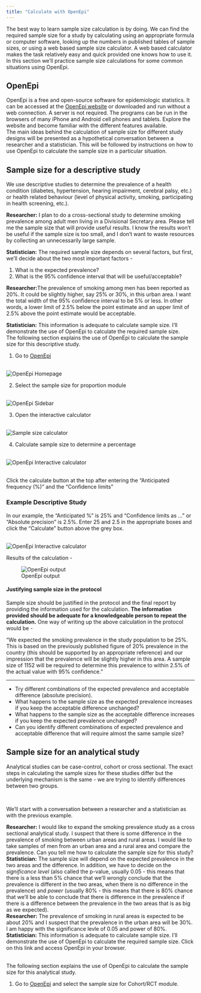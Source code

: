 ```yaml
---
title: "Calculate with OpenEpi"
---
```


The best way to learn sample size calculation is by doing. We can find the required sample size for a study by calculating using an appropriate formula or computer software, looking up the numbers in published tables of sample sizes, or using a web based sample size calculator. A web based calculator makes the task relatively easy and quick provided one knows how to use it. In this section we'll practice sample size calculations for some common situations using OpenEpi.

## OpenEpi

OpenEpi is a free and open-source software for epidemiologic statistics. It can be accessed at the [OpenEpi website](https://www.openepi.com/Menu/OE_Menu.htm){target="_blank"} or downloaded and run without a web connection. A server is not required. The programs can be run in the browsers of many iPhone and Android cell phones and tablets. Explore the website and become familiar with the different features available.\
The main ideas behind the calculation of sample size for different study designs will be presented as a hypothetical conversation between a researcher and a statistician. This will be followed by instructions on how to use OpenEpi to calculate the sample size in a particular situation.

## Sample size for a descriptive study

We use descriptive studies to determine the prevalence of a health condition (diabetes, hypertension, hearing impairment, cerebral palsy, etc.) or health related behaviour (level of physical activity, smoking, participating in health screening, etc.).

**Researcher:** I plan to do a cross-sectional study to determine smoking prevalence among adult men living in a Divisional Secretary area. Please tell me the sample size that will provide useful results. I know the results won't be useful if the sample size is too small, and I don't want to waste resources by collecting an unnecessarily large sample.

**Statistician:** The required sample size depends on several factors, but first, we'll decide about the two most important factors -

1.  What is the expected prevalence?
2.  What is the 95% confidence interval that will be useful/acceptable?

**Researcher:**The prevalence of smoking among men has been reported as 20%. It could be slightly higher, say 25% or 30%, in this urban area. I want the total width of the 95% confidence interval to be 5% or less. In other words, a lower limit of 2.5% below the point estimate and an upper limit of 2.5% above the point estimate would be acceptable.

**Statistician:** This information is adequate to calculate sample size. I'll demonstrate the use of OpenEpi to calculate the required sample size. 
\
The following section explains the use of OpenEpi to calculate the sample size for this descriptive study.

1.  Go to [OpenEpi](https://www.openepi.com/Menu/OE_Menu.htm){target="_blank"}

\
![OpenEpi Homepage](figures/oe_ss_1.png)

2.  Select the sample size for proportion module

\
![OpenEpi Sidebar](figures/oe_ss_2.png)

3.  Open the interactive calculator

\
![Sample size calculator](figures/oe_ss_3.png)

4.  Calculate sample size to determine a percentage

\
![OpenEpi Interactive calculator](figures/oe_ss_4.png)

\
Click the calculate button at the top after entering the "Anticipated frequency (%)" and the "Confidence limits"

### Example Descriptive Study

In our example, the "Anticipated %" is 25% and "Confidence limits as ..." or "Absolute precision" is 2.5%. Enter 25 and 2.5 in the appropriate boxes and click the "Calculate" button above the grey box.

\
![OpenEpi Interactive calculator](figures/oe_ss_5.png)

Results of the calculation -

![OpenEpi output](figures/oe_ss_6.png)
  
#### Justifying sample size in the protocol  

Sample size should be justified in the protocol and the final report by providing the information used for the calculation. **The information provided should be adequate for a knowledgeable person to repeat the calculation.** One way of writing up the above calculation in the protocol would be - 

"We expected the smoking prevalence in the study population to be 25%. This is based on the previously published figure of 20% prevalence in the country (this should be supported by an appropriate reference) and our impression that the prevalence will be slightly higher in this area. A sample size of 1152 will be required to determine this prevalence to within 2.5% of the actual value with 95% confidence."


------------------------------------------------------------------------

-   Try different combinations of the expected prevalence and acceptable difference (absolute precision).
-   What happens to the sample size as the expected prevalence increases if you keep the acceptable difference unchanged?
-   What happens to the sample size as the acceptable difference increases if you keep the expected prevalence unchanged?
-   Can you identify different combinations of expected prevalence and acceptable difference that will require almost the same sample size?  


## Sample size for an analytical study

Analytical studies can be case-control, cohort or cross sectional. The exact steps in calculating the sample sizes for these studies differ but the underlying mechanism is the same - we are trying to identify differences between two groups.

\

We'll start with a conversation between a researcher and a statistician as with the previous example.  

**Researcher:** I would like to expand the smoking prevalence study as a cross sectional analytical study. I suspect that there is some difference in the prevalence of smoking between urban areas and rural areas. I would like to take samples of men from an urban area and a rural area and compare the prevalence. Can you tell me how to calculate the sample size for this study?  
**Statistician:** The sample size will depend on the expected prevalence in the two areas and the difference. In addition, we have to decide on the *significance level* (also called the p-value, usually 0.05 - this means that there is a less than 5% chance that we'll wrongly conclude that the prevalence is different in the two areas, when there is no difference in the prevalence) and *power* (usually 80% - this means that there is 80% chance that we'll be able to conclude that there is difference in the prevalence if there is a difference between the prevalence in the two areas that is as big as we expected).  
**Researcher:** The prevalence of smoking in rural areas is expected to be about 20% and I suspect that the prevalence in the urban area will be 30%. I am happy with the significance levle of 0.05 and power of 80%.  
**Statistician:** This information is adequate to calculate sample size. I'll demonstrate the use of OpenEpi to calculate the required sample size. Click on this link and access OpenEpi in your browser.  

\
The following section explains the use of OpenEpi to calculate the sample size for this analytical study.

1.  Go to [OpenEpi](https://www.openepi.com/SampleSize/SSCohort.htm){target="_blank"} and select the sample size for Cohort/RCT module.


